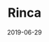 ---
title: Rinca
tags: [type, code]
start_date: 2019-02-18
date: 2019-06-29
priority: 2
draft: true
slug: '/rinca'
---